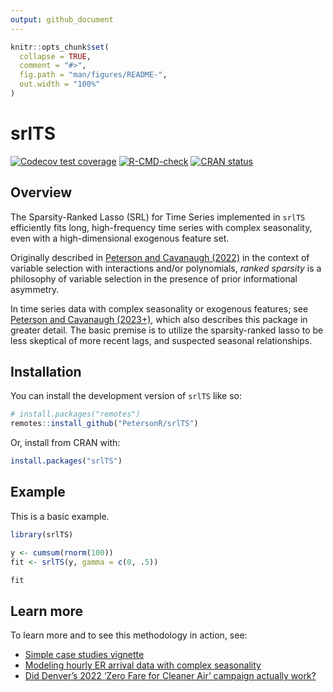 ```yaml
---
output: github_document
---
```


<!-- README.md is generated from README.Rmd. Please edit that file -->

```r
knitr::opts_chunk$set(
  collapse = TRUE,
  comment = "#>",
  fig.path = "man/figures/README-",
  out.width = "100%"
)
```

# srlTS

<!-- badges: start -->
[![Codecov test coverage](https://codecov.io/gh/petersonR/srlTS/branch/main/graph/badge.svg)](https://app.codecov.io/gh/petersonR/srlTS?branch=main)
[![R-CMD-check](https://github.com/petersonR/srlTS/actions/workflows/R-CMD-check.yaml/badge.svg)](https://github.com/petersonR/srlTS/actions/workflows/R-CMD-check.yaml)
[![CRAN status](https://www.r-pkg.org/badges/version/srlTS)](https://CRAN.R-project.org/package=srlTS)
<!-- badges: end -->

## Overview

The Sparsity-Ranked Lasso (SRL) for Time Series implemented in `srlTS` efficiently fits long, high-frequency time series with complex seasonality, even with a high-dimensional exogenous feature set. 

Originally described in [Peterson and Cavanaugh (2022)](https://doi.org/10.1007/s10182-021-00431-7) in the context of variable selection with interactions and/or polynomials, *ranked sparsity* is a philosophy of variable selection in the presence of prior informational asymmetry. 

In time series data with complex seasonality or exogenous features; see [Peterson and Cavanaugh (2023+)](https://doi.org/10.48550/arXiv.2211.01492), which also describes this package in greater detail. The basic premise is to utilize the sparsity-ranked lasso to be less skeptical of more recent lags, and suspected seasonal relationships. 


## Installation

You can install the development version of `srlTS` like so:

```r
# install.packages("remotes")
remotes::install_github("PetersonR/srlTS")
```

Or, install from CRAN with:

```r
install.packages("srlTS")
```

## Example

This is a basic example.

```r
library(srlTS)

y <- cumsum(rnorm(100))
fit <- srlTS(y, gamma = c(0, .5))

fit
```

## Learn more

To learn more and to see this methodology in action, see: 

- [Simple case studies vignette](https://petersonr.github.io/srlTS/articles/case_studies.html)
- [Modeling hourly ER arrival data with complex seasonality](https://petersonr.github.io/srlTS/articles/hourly_er_visits.html)
- [Did Denver’s 2022 ‘Zero Fare for Cleaner Air’ campaign actually work?](https://data-diction.com/posts/did-denver-zero-fare-policy-work/#modeling)

